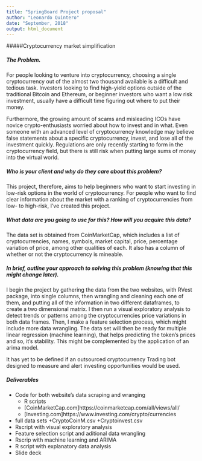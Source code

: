 ---
title: "SpringBoard Project proposal"
author: "Leonardo Quintero"
date: "September, 2018"
output: html_document
---

#####Cryptocurrency market simplification

##### The Problem.  

For people looking to venture into cryptocurrency, choosing a single cryptocurrency out of the almost two thousand available is a difficult and tedious task. Investors looking to find high-yield options outside of the traditional Bitcoin and Ethereum, or beginner investors who want a low risk investment, usually have a difficult time figuring out where to put their money.  

Furthermore, the growing amount of scams and misleading ICOs have novice crypto-enthusiasts worried about how to invest and in what. Even someone with an advanced level of cryptocurrency knowledge may believe false statements about a specific cryptocurrency, invest, and lose all of the investment quickly. Regulations are only recently starting to form in the cryptocurrency field, but there is still risk when putting large sums of money into the virtual world.

##### Who is your client and why do they care about this problem?  
This project, therefore, aims to help beginners who want to start investing in low-risk options in the world of cryptocurrency. For people who want to find clear information about the market with a ranking of cryptocurrencies from low- to high-risk, I’ve created this project.  


##### What data are you going to use for this? How will you acquire this data?  
The data set is obtained from CoinMarketCap, which includes a list of cryptocurrencies, names, symbols, market capital, price, percentage variation of price, among other qualities of each. It also has a column of whether or not the cryptocurrency is mineable. 


##### In brief, outline your approach to solving this problem (knowing that this might change later).  
I begin the project by gathering the data from the two websites, with RVest package, into single columns, then wrangling and cleaning each one of them, and putting all of the information in two different dataframes, to create a two dimensional matrix. I then run a visual exploratory analysis to detect trends or patterns among the cryptocurrencies price variations in both data frames. Then, I make a feature selection process, which might include more data wrangling. The data set will then be ready for multiple linear regression (machine learning), that helps predicting the token’s prices and so, it’s stability. This might be complemented by the application of an arima model. 

It has yet to be defined if an outsourced cryptocurrency Trading bot designed to measure and alert investing opportunities would be used.
  
##### Deliverables  
* Code for both website's data scraping and wranging
  + R scripts  
  + [CoinMarketCap.com]https://coinmarketcap.com/all/views/all/  
  + [Investing.com]https://www.investing.com/crypto/currencies  
* full data sets
  +CryptoCoinM.csv
  +Cryptoinvest.csv
* Rscript with visual exploratory analysis
* Feature selection script and aditional data wrangling
* Rscrip with machine learning and ARIMA
* R script with explanatory data analysis
* Slide deck